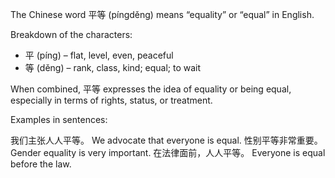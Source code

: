 The Chinese word 平等 (píngděng) means “equality” or “equal” in English.

Breakdown of the characters:

- 平 (píng) – flat, level, even, peaceful
- 等 (děng) – rank, class, kind; equal; to wait

When combined, 平等 expresses the idea of equality or being equal, especially in terms of rights,
status, or treatment.

<Examples>

Examples in sentences:

<Example>
  <Hanzi>我们主张人人平等。</Hanzi>
  <Translated>We advocate that everyone is equal.</Translated>
</Example>

<Example>
  <Hanzi>性别平等非常重要。</Hanzi>
  <Translated>Gender equality is very important.</Translated>
</Example>

<Example>
  <Hanzi>在法律面前，人人平等。</Hanzi>
  <Translated>Everyone is equal before the law.</Translated>
</Example>

</Examples>
